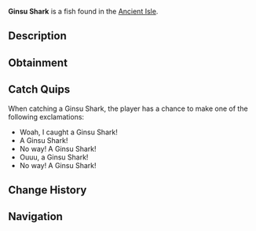 {{FishInfobox
|image          = Ginsu Shark.png
|rarity         = Legendary
|sea            = First Sea
|location       = [[Ancient Isle]]
|sublocation    = 
|sources        = Fishing Rod
|radar_location = 
|prog_speed     = -20
|xp             = 1800
|weather        = 
|time           = Night
|season         = 
|bait           = Fish Head
|base_weight    = 1000
|base_value     = 3000
|weight_range   = 220
|base_chance    = 0.13
|base_resil     = 20
}}
'''Ginsu Shark''' is a {{Rarity|Legendary}} fish found in the [[Ancient Isle]].

== Description ==
{{Description|The Ginsu Shark, a powerful Cretaceous predator, uses sharp serrated teeth and sleek speed to hunt large fish, marine reptiles, and other sharks.|Bestiary Entry}}

== Obtainment ==
{{Description|Can be found in the waters of the Ancient Isle.|Bestiary Hint}}
{{Fish Availability|
Ancient Isle/Surrounding Ocean
|top_rods      = 
Leviathan's Fang Rod\37275.23\158990.07;
Free Spirit Rod\32948.13\164984.2;
Great Rod of Oscar\32280.34\93536.24;
Trident Rod\30293.06\152312.2;
Astralhook Rod\29814.98\94219.76;
Resourceful Rod\24528.27\94496.43;
Destiny Rod\24141.16\79217.36;
Azure Of Lagoon\27456.67\107041.63;
No-Life Rod\27933.32\105061.63;
North-Star Rod\14043.05\68563.58;
Haunted Rod\13099.1\61001.77;
Ethereal Prism Rod\29800.13\97398.44;
Seraphic Rod\28392.69\95469.47;
Rod Of The Forgotten Fang\26365.7\92529.6;
Challenger's Rod\25214.68\93537.93;
Blazebringer Rod\24430.73\97415.39;
Rod Of The Exalted One\23423.51\79795.67;
Rod Of The Depths\23413.86\83242.99;
Verdant Shear Rod\22465.23\90773.68;
Zeus Rod\22445.47\84026.5;
Depthseeker Rod\20163.72\77410.41;
Avalanche Rod\18066.31\69280.04;
Volcanic Rod\17497.3\66423.31;
Steady Rod\5623.31\24190.56
|recommended   = Trident Rod
}}

== Catch Quips ==
When catching a Ginsu Shark, the player has a chance to make one of the following exclamations:
* Woah, I caught a Ginsu Shark!
* A Ginsu Shark!
* No way! A Ginsu Shark!
* Ouuu, a Ginsu Shark!
* No way! A Ginsu Shark!

== Change History ==
{{Change History|{{subst:Current Version}}}}

== Navigation ==
{{Fish Navbox|Ancient Isle}}